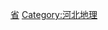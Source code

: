 {{Catnav|頁面分類|各種主題的頁面分類|依中国各省来作的分类|中国各省城市}}
{{Commonscat|Cities in Hebei}}

[[Category:中国各省城市|省]]
[[Category:河北地理|Category:河北地理]]
